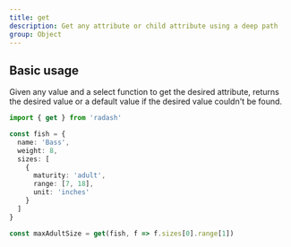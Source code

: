 ```yaml
---
title: get
description: Get any attribute or child attribute using a deep path
group: Object
---
```


## Basic usage

Given any value and a select function to get the desired attribute, returns the desired value or a default value if the desired value couldn't be found.

```ts
import { get } from 'radash'

const fish = {
  name: 'Bass',
  weight: 8,
  sizes: [
    {
      maturity: 'adult',
      range: [7, 18],
      unit: 'inches'
    }
  ]
}

const maxAdultSize = get(fish, f => f.sizes[0].range[1])
```
